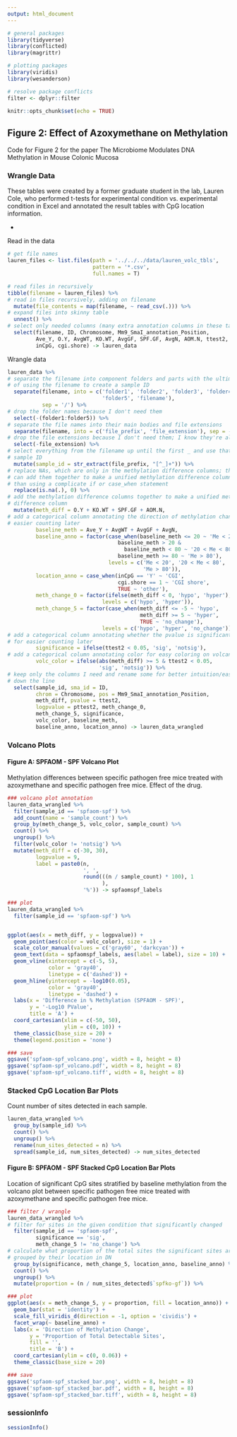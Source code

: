 ```yaml
---
output: html_document
---
```


```r
# general packages
library(tidyverse)
library(conflicted)
library(magrittr)

# plotting packages
library(viridis)
library(wesanderson)

# resolve package conflicts
filter <- dplyr::filter

knitr::opts_chunk$set(echo = TRUE)
```

## Figure 2: Effect of Azoxymethane on Methylation

Code for Figure 2 for the paper The Microbiome Modulates DNA Methylation in Mouse Colonic Mucosa

### Wrangle Data

These tables were created by a former graduate student in the lab, Lauren Cole, who performed t-tests for experimental condition vs. experimental condition in Excel and annotated the result tables with CpG location information.

-

Read in the data

```r
# get file names
lauren_files <- list.files(path = '../../../data/lauren_volc_tbls', 
                           pattern = '*.csv', 
                           full.names = T)

# read files in recursively
tibble(filename = lauren_files) %>%
# read in files recursively, adding on filename
  mutate(file_contents = map(filename, ~ read_csv(.))) %>%
# expand files into skinny table
  unnest() %>%
# select only needed columns (many extra annotation columns in these tables)
  select(filename, ID, Chromosome, Mm9_SmaI_annotation_Position, 
         Ave_Y, O.Y, AvgWT, KO.WT, AvgGF, SPF.GF, AvgN, AOM.N, ttest2, pttest2, 
         inCpG, cgi.shore) -> lauren_data
```

Wrangle data

```r
lauren_data %>%
# separate the filename into component folders and parts with the ultimate goal
# of using the filename to create a sample ID
  separate(filename, into = c('folder1', 'folder2', 'folder3', 'folder4', 
                              'folder5', 'filename'), 
           sep = '/') %>%
# drop the folder names because I don't need them
  select(-(folder1:folder5)) %>% 
# separate the file names into their main bodies and file extensions
  separate(filename, into = c('file_prefix', 'file_extension'), sep = -4) %>% 
# drop the file extensions because I don't need them; I know they're all CSVs
  select(-file_extension) %>%
# select everything from the filename up until the first _ and use that as the
# sample ID
  mutate(sample_id = str_extract(file_prefix, "[^_]+")) %>%
# replace NAs, which are only in the methylation difference columns; this way I
# can add them together to make a unified methylation difference column rather 
# than using a complicate if or case_when statement
  replace(is.na(.), 0) %>%
# add the methylation difference columns together to make a unified methylation
# difference column
  mutate(meth_diff = O.Y + KO.WT + SPF.GF + AOM.N,
# add a categorical column annotating the direction of methylation change for
# easier counting later
         baseline_meth = Ave_Y + AvgWT + AvgGF + AvgN,
         baseline_anno = factor(case_when(baseline_meth <= 20 ~ 'Me < 20',
                                   baseline_meth > 20 & 
                                     baseline_meth < 80 ~ '20 < Me < 80',
                                   baseline_meth >= 80 ~ 'Me > 80'),
                                levels = c('Me < 20', '20 < Me < 80', 
                                           'Me > 80')),
         location_anno = case_when(inCpG == 'Y' ~ 'CGI',
                                   cgi.shore == 1 ~ 'CGI shore',
                                   TRUE ~ 'other'),
         meth_change_0 = factor(ifelse(meth_diff < 0, 'hypo', 'hyper'), 
                              levels = c('hypo', 'hyper')),
         meth_change_5 = factor(case_when(meth_diff <= -5 ~ 'hypo', 
                                          meth_diff >= 5 ~ 'hyper',
                                          TRUE ~ 'no_change'), 
                              levels = c('hypo', 'hyper', 'no_change')),
# add a categorical column annotating whether the pvalue is significant or not
# for easier counting later
         significance = ifelse(ttest2 < 0.05, 'sig', 'notsig'),
# add a categorical column annotating color for easy coloring on volcano plots
         volc_color = ifelse(abs(meth_diff) >= 5 & ttest2 < 0.05, 
                             'sig', 'notsig')) %>%
# keep only the columns I need and rename some for better intuition/easier use 
# down the line
  select(sample_id, sma_id = ID, 
         chrom = Chromosome, pos = Mm9_SmaI_annotation_Position, 
         meth_diff, pvalue = ttest2, 
         logpvalue = pttest2, meth_change_0, 
         meth_change_5, significance, 
         volc_color, baseline_meth, 
         baseline_anno, location_anno) -> lauren_data_wrangled
```

### Volcano Plots

#### Figure A: **SPFAOM - SPF** Volcano Plot

Methylation differences between specific pathogen free mice treated with azoxymethane and specific pathogen free mice. Effect of the drug.

```r
### volcano plot annotation
lauren_data_wrangled %>% 
  filter(sample_id == 'spfaom-spf') %>%
  add_count(name = 'sample_count') %>%
  group_by(meth_change_5, volc_color, sample_count) %>% 
  count() %>% 
  ungroup() %>%
  filter(volc_color != 'notsig') %>%
  mutate(meth_diff = c(-30, 30), 
         logpvalue = 9, 
         label = paste0(n, 
                        ', ', 
                        round(((n / sample_count) * 100), 1
                              ), 
                        '%')) -> spfaomspf_labels

### plot
lauren_data_wrangled %>% 
  filter(sample_id == 'spfaom-spf') %>%


ggplot(aes(x = meth_diff, y = logpvalue)) +
  geom_point(aes(color = volc_color), size = 1) +
  scale_color_manual(values = c('gray60', 'darkcyan')) +
  geom_text(data = spfaomspf_labels, aes(label = label), size = 10) +
  geom_vline(xintercept = c(-5, 5), 
             color = 'gray40', 
             linetype = c('dashed')) +
  geom_hline(yintercept = -log10(0.05), 
             color = 'gray40', 
             linetype = 'dashed') +
  labs(x = 'Difference in % Methylation (SPFAOM - SPF)',
       y = '-Log10 PValue',
       title = 'A') +
  coord_cartesian(xlim = c(-50, 50),
                  ylim = c(0, 10)) +
  theme_classic(base_size = 20) +
  theme(legend.position = 'none')

### save
ggsave('spfaom-spf_volcano.png', width = 8, height = 8)
ggsave('spfaom-spf_volcano.pdf', width = 8, height = 8)
ggsave('spfaom-spf_volcano.tiff', width = 8, height = 8)
```

### Stacked CpG Location Bar Plots

Count number of sites detected in each sample.

```r
lauren_data_wrangled %>%
  group_by(sample_id) %>%
  count() %>%
  ungroup() %>%
  rename(num_sites_detected = n) %>%
  spread(sample_id, num_sites_detected) -> num_sites_detected
```

#### Figure B: **SPFAOM - SPF** Stacked CpG Location Bar Plots

Location of significant CpG sites stratified by baseline methylation from the volcano plot between specific pathogen free mice treated with azoxymethane and specific pathogen free mice. 

```r
### filter / wrangle
lauren_data_wrangled %>%
# filter for sites in the given condition that significantly changed
  filter(sample_id == 'spfaom-spf',
         significance == 'sig',
         meth_change_5 != 'no_change') %>%
# calculate what proportion of the total sites the significant sites are,
# grouped by their location in DN
  group_by(significance, meth_change_5, location_anno, baseline_anno) %>%
  count() %>%
  ungroup() %>%
  mutate(proportion = (n / num_sites_detected$`spfko-gf`)) %>%

### plot
ggplot(aes(x = meth_change_5, y = proportion, fill = location_anno)) +
  geom_bar(stat = 'identity') +
  scale_fill_viridis_d(direction = -1, option = 'cividis') +
  facet_wrap(~ baseline_anno) +
  labs(x = 'Direction of Methylation Change',
       y = 'Proportion of Total Detectable Sites',
       fill = '',
       title = 'B') +
  coord_cartesian(ylim = c(0, 0.06)) +
  theme_classic(base_size = 20)

### save
ggsave('spfaom-spf_stacked_bar.png', width = 8, height = 8)
ggsave('spfaom-spf_stacked_bar.pdf', width = 8, height = 8)
ggsave('spfaom-spf_stacked_bar.tiff', width = 8, height = 8)
```

### sessionInfo

```r
sessionInfo()
```

<br><br>



